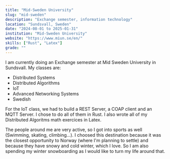 ```yaml
---
title: "Mid-Sweden University"
slug: "mid-sweden"
description: "Exchange semester, information technology"
location: "Sundsvall, Sweden"
date: "2024-08-01 to 2025-01-31"
institution: "Mid-Sweden University"
website: "https://www.miun.se/en/"
skills: ["Rust", "Latex"]
grade: ""
---
```


I am currently doing an Exchange semester at Mid Sweden University in Sundsvall.
My classes are:

- Distributed Systems
- Distributed Algorithms
- IoT
- Advanced Networking Systems
- Swedish

For the IoT class, we had to build a REST Server, a COAP client and an MQTT Server. I chose to do all of them in Rust.
I also wrote all of my Distributed Algoritms math exercices in Latex.

The people around me are very active, so I got into sports as well (Swimming, skating, climbing...).
I choosed this destination because it was the closest opportunity to Norway (where I'm planning to settle) and because they have snowy and cold winter, which I love.
So I am also spending my winter snowboarding as I would like to turn my life around that.
